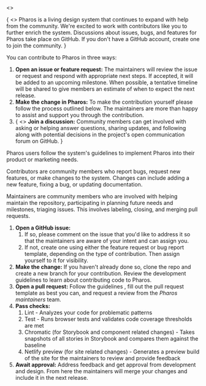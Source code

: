 
<>
<PageSection title="Contributing development" isHeader></PageSection>

<PageSection title="">
  <p>
    {
      <>
        Pharos is a living design system that continues to expand with help from the community.
        We're excited to work with contributors like you to further enrich the system. Discussions
        about issues, bugs, and features for Pharos take place on GitHub. If you don't have a GitHub
        account,
        <PharosLink href="https://github.com/signup?ref_cta=Sign+up&ref_loc=header+logged+out&ref_page=%2F&source=header-home">
          create one
        </PharosLink>
        to join the community.
      </>
    }
  </p>
  <p>You can contribute to Pharos in three ways:</p>
  <ol>
    <li>
      <strong>Open an issue or feature request:</strong> The maintainers will review the issue or
      request and respond with appropriate next steps. If accepted, it will be added to an upcoming
      milestone. When possible, a tentative timeline will be shared to give members an estimate of
      when to expect the next release.
    </li>
    <li>
      <strong>Make the change in Pharos:</strong> To make the contribution yourself please follow
      the process outlined below. The maintainers are more than happy to assist and support you
      through the contribution.
    </li>
    <li>
      {
        <>
          <strong>Join a discussion:</strong> Community members can get involved with asking or
          helping answer questions, sharing updates, and following along with potential decisions in
          the project's
          <PharosLink href="https://github.com/ithaka/pharos/discussions">
            open communication forum
          </PharosLink>
          on GitHub.
        </>
      }
    </li>
  </ol>
</PageSection>

<PageSection title="The Pharos community">
  <PageSection title="Users" subSectionLevel={1}>
    <p>
      Pharos users follow the
      <PharosLink href="/brand-expressions/logos">system's guidelines</PharosLink> to implement Pharos
      into their product or marketing needs.
    </p>
  </PageSection>
  <PageSection title="Contributors" subSectionLevel={1}>
    <p>
      Contributors are community members who report bugs, request new features, or make changes to
      the system. Changes can include adding a new feature, fixing a bug, or updating documentation.
    </p>
  </PageSection>
  <PageSection title="Maintainers" subSectionLevel={1}>
    <p>
      Maintainers are community members who are involved with helping maintain the repository,
      participating in planning future needs and milestones, triaging issues. This involves
      labeling, closing, and merging pull requests.
    </p>
  </PageSection>
</PageSection>

<PageSection title="The process">
  <ol>
    <li>
      <strong>Open a GitHub issue:</strong>
      <ol>
        <li>
          If so, please comment on the issue that you'd like to address it so that the maintainers
          are aware of your intent and can assign you.
        </li>
        <li>
          If not, create one using either the
          <PharosLink href="https://github.com/ithaka/pharos/issues/new?assignees=&labels=feature+request&template=feature_request.md">
            feature request
          </PharosLink>
          or
          <PharosLink href="https://github.com/ithaka/pharos/issues/new?assignees=&labels=bug&template=bug_report.md">
            bug report
          </PharosLink>
          template, depending on the type of contribution. Then assign yourself to it for
          visibility.
        </li>
      </ol>
    </li>
    <li>
      <strong>Make the change:</strong>
      If you haven't already done so, clone the <PharosLink href="https://github.com/ithaka/pharos">
        repo
      </PharosLink> and create a new branch for your contribution. Review the
      <PharosLink href="https://github.com/ithaka/pharos/blob/develop/docs/README.md">
        development guidelines
      </PharosLink>
      to learn about contributing code to Pharos.
    </li>
    <li>
      <strong>Open a pull request:</strong>
      Follow the <PharosLink href="https://github.com/ithaka/pharos/blob/develop/docs/development/conventions/pull-requests.md">
        guidelines
      </PharosLink>, fill out the pull request template as best you can, and request a review from the
      <i>Pharos maintainers</i> team.
    </li>
    <li>
      <strong>Pass checks:</strong>
      <ol>
        <li>Lint - Analyzes your code for problematic patterns</li>
        <li>Test - Runs browser tests and validates code coverage thresholds are met</li>
        <li>
          Chromatic (for Storybook and component related changes) - Takes snapshots of all stories
          in Storybook and compares them against the baseline
        </li>
        <li>
          Netlify preview (for site related changes) - Generates a preview build of the site for the
          maintainers to review and provide feedback
        </li>
      </ol>
    </li>
    <li>
      <strong>Await approval:</strong> Address feedback and get approval from development and
      design. From here the maintainers will merge your changes and include it in the next release.
    </li>
  </ol>
</PageSection>
</>
